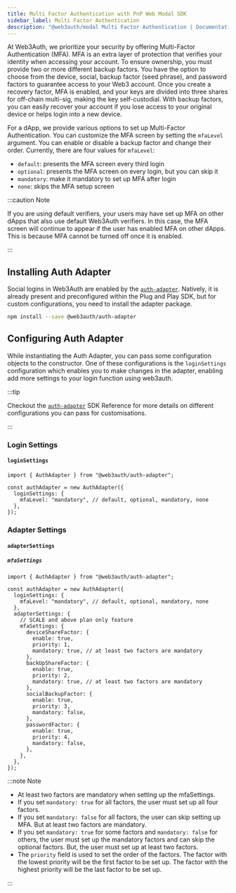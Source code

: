 ```yaml
---
title: Multi Factor Authentication with PnP Web Modal SDK
sidebar_label: Multi Factor Authentication
description: "@web3auth/modal Multi Factor Authentication | Documentation - Web3Auth"
---
```



At Web3Auth, we prioritize your security by offering Multi-Factor Authentication (MFA). MFA is an
extra layer of protection that verifies your identity when accessing your account. To ensure
ownership, you must provide two or more different backup factors. You have the option to choose from
the device, social, backup factor (seed phrase), and password factors to guarantee access to your
Web3 account. Once you create a recovery factor, MFA is enabled, and your keys are divided into
three shares for off-chain multi-sig, making the key self-custodial. With backup factors, you can
easily recover your account if you lose access to your original device or helps login into a new
device.

For a dApp, we provide various options to set up Multi-Factor Authentication. You can customize the
MFA screen by setting the `mfaLevel` argument. You can enable or disable a backup factor and change
their order. Currently, there are four values for `mfaLevel`:

- `default`: presents the MFA screen every third login
- `optional`: presents the MFA screen on every login, but you can skip it
- `mandatory`: make it mandatory to set up MFA after login
- `none`: skips the MFA setup screen

:::caution Note

If you are using default verifiers, your users may have set up MFA on other dApps that also use
default Web3Auth verifiers. In this case, the MFA screen will continue to appear if the user has
enabled MFA on other dApps. This is because MFA cannot be turned off once it is enabled.

:::

<MFAMinimumPlan />

## Installing Auth Adapter

Social logins in Web3Auth are enabled by the [`auth-adapter`](/sdk/pnp/web/adapters/auth). Natively,
it is already present and preconfigured within the Plug and Play SDK, but for custom configurations,
you need to install the adapter package.

```bash npm2yarn
npm install --save @web3auth/auth-adapter
```

## Configuring Auth Adapter

While instantiating the Auth Adapter, you can pass some configuration objects to the constructor.
One of these configurations is the `loginSettings` configuration which enables you to make changes
in the adapter, enabling add more settings to your login function using web3auth.

:::tip

Checkout the [`auth-adapter`](/sdk/pnp/web/adapters/auth) SDK Reference for more details on
different configurations you can pass for customisations.

:::

### Login Settings

#### `loginSettings`

<AuthLoginSettings />

```tsx title="Usage"
import { AuthAdapter } from "@web3auth/auth-adapter";

const authAdapter = new AuthAdapter({
  loginSettings: {
    mfaLevel: "mandatory", // default, optional, mandatory, none
  },
});
```

### Adapter Settings

#### `adapterSettings`

<AuthAdapterSettings />

##### `mfaSettings`

<MFAMinimumPlan />

```tsx title="Usage"
import { AuthAdapter } from "@web3auth/auth-adapter";

const authAdapter = new AuthAdapter({
  loginSettings: {
    mfaLevel: "mandatory", // default, optional, mandatory, none
  },
  adapterSettings: {
    // SCALE and above plan only feature
    mfaSettings: {
      deviceShareFactor: {
        enable: true,
        priority: 1,
        mandatory: true, // at least two factors are mandatory
      },
      backUpShareFactor: {
        enable: true,
        priority: 2,
        mandatory: true, // at least two factors are mandatory
      },
      socialBackupFactor: {
        enable: true,
        priority: 3,
        mandatory: false,
      },
      passwordFactor: {
        enable: true,
        priority: 4,
        mandatory: false,
      },
    },
  },
});
```

:::note Note

- At least two factors are mandatory when setting up the mfaSettings.
- If you set `mandatory: true` for all factors, the user must set up all four factors.
- If you set `mandatory: false` for all factors, the user can skip setting up MFA. But at least two
  factors are mandatory.
- If you set `mandatory: true` for some factors and `mandatory: false` for others, the user must set
  up the mandatory factors and can skip the optional factors. But, the user must set up at least two
  factors.
- The `priority` field is used to set the order of the factors. The factor with the lowest priority
  will be the first factor to be set up. The factor with the highest priority will be the last
  factor to be set up.

:::
